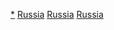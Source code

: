 {{Commons category|Cathedrals in Russia}}

[[Category:俄罗斯教堂|*]]
[[Category:欧洲主教座堂|Russia]]
[[Category:亞洲主教座堂|Russia]]
[[Category:各国主教座堂|Russia]]